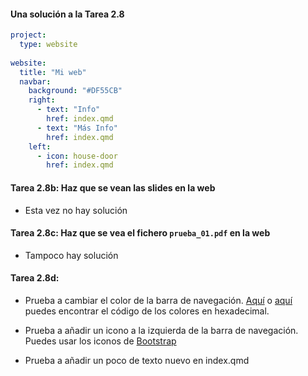::: {.callout-important icon="false"}
#### Una solución a la Tarea 2.8


```yaml
project:
  type: website
 
website:
  title: "Mi web"
  navbar:
    background: "#DF55CB"
    right: 
      - text: "Info"
        href: index.qmd
      - text: "Más Info"
        href: index.qmd
    left: 
      - icon: house-door
        href: index.qmd       
```

:::


::: {.fragment}
::: {.callout-important icon="false"}
#### Tarea 2.8b: Haz que se vean las slides en la web

- Esta vez no hay solución

:::
:::


::: {.fragment}
::: {.callout-important icon="false"}
#### Tarea 2.8c: Haz que se vea el fichero `prueba_01.pdf` en la web

- Tampoco hay solución

:::
:::


::: {.fragment}
::: {.callout-important icon="false"}
#### Tarea 2.8d: 

- Prueba a cambiar el color de la barra de navegación. [Aquí](https://htmlcolorcodes.com/es/) o [aquí](https://www.color-hex.com/) puedes encontrar el código de los colores en hexadecimal.

- Prueba a añadir un icono a la izquierda de la barra de navegación. Puedes usar los iconos de [Bootstrap](https://icons.getbootstrap.com/)

- Prueba a añadir un poco de texto nuevo en index.qmd

:::
:::